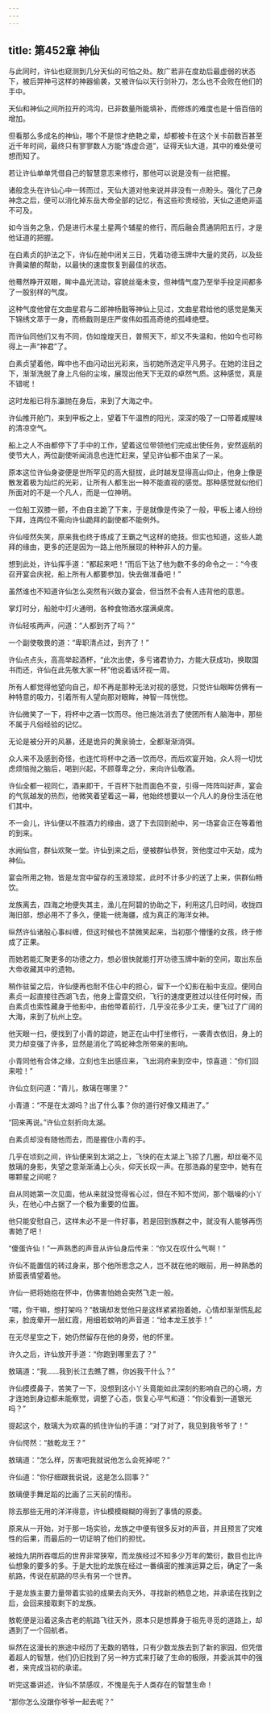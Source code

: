 ```yaml
---
---
---
```

title: 第452章 神仙
---





与此同时，许仙也窥测到几分天仙的可怕之处。敖广若非在度劫后最虚弱的状态下，被后羿神弓这样的神器偷袭，又被许仙以天行剑补刀，怎么也不会败在他们的手中。

天仙和神仙之间所拉开的鸿沟，已非数量所能填补，而修炼的难度也是十倍百倍的增加。

但看那么多成名的神仙，哪个不是惊才绝艳之辈，却都被卡在这个关卡前数百甚至近千年时间，最终只有寥寥数人方能“炼虚合道”，证得天仙大道，其中的难处便可想而知了。

若让许仙单单凭借自己的智慧意志来修行，那他可以说是没有一丝把握。

诸般念头在许仙心中一转而过，天仙大道对他来说并非没有一点盼头。强化了己身神念之后，便可以消化掉东岳大帝全部的记忆，有这些珍贵经验，天仙之道绝非遥不可及。

如今当务之急，仍是进行木星土星两个辅星的修行，而后融会贯通阴阳五行，才是他证道的把握。

在白素贞的护法之下，许仙在舱中闭关三日，凭着功德玉牌中大量的灵药，以及些许黄粱酿的帮助，以最快的速度恢复到最佳的状态。

他蓦然睁开双眼，眸中晶光流动，容貌丝毫未变，但神情气度乃至举手投足间都多了一股别样的气度。

这种气度他曾在文曲星君与二郎神杨戬等神仙上见过，文曲星君给他的感觉是集天下锦绣文萃于一身，而杨戬则是庄严俊伟如孤高奇绝的孤峰绝壁。

而许仙同他们又有不同，仿如煌煌天日，普照天下，却又不失温和，他如今也可称得上一声“神君”了。

白素贞望着他，眸中也不由闪动出光彩来，当初她所选定平凡男子。在她的注目之下，渐渐洗脱了身上凡俗的尘埃，展现出他天下无双的卓然气质。这种感觉，真是不错呢！

这时龙船已将东瀛抛在身后，来到了大海之中。

许仙推开舱门，来到甲板之上，望着下午温煦的阳光，深深的吸了一口带着咸腥味的清凉空气。

船上之人不由都停下了手中的工作，望着这位带领他们完成出使任务，安然返航的使节大人，两位副使听闻消息也连忙赶来，望见许仙都不由呆了一呆。

原本这位许仙身姿便是世所罕见的高大挺拔，此时越发显得高山仰止，他身上像是散发着极为灿烂的光彩，让所有人都生出一种不能直视的感觉。那种感觉就似他们所面对的不是一个凡人，而是一位神明。

一位船工双膝一颤，不由自主跪了下来，于是就像是传染了一般，甲板上诸人纷纷下拜，连两位不需向许仙跪拜的副使都不能例外。

许仙哑然失笑，原来我也终于练成了王霸之气这样的绝技。但实也知道，这些人跪拜的缘由，更多的还是因为一路上他所展现的种种非人的力量。

想到此处，许仙挥手道：“都起来吧！”而后下达了他为数不多的命令之一：“今夜召开宴会庆祝，船上所有人都要参加，快去做准备吧！”

虽然谁也不知道许仙怎么突然有兴致办宴会，但当然不会有人违背他的意思。

掌灯时分，船舱中灯火通明，各种食物酒水摆满桌席。

许仙轻咳两声，问道：“人都到齐了吗？”

一个副使敬畏的道：“卑职清点过，到齐了！”

许仙点点头，高高举起酒杯，“此次出使，多亏诸君协力，方能大获成功，换取国书而还，许仙在此先敬大家一杯”他说着话环视一周。

所有人都觉得他望向自己，却不再是那种无法对视的感觉，只觉许仙眼眸仿佛有一种特意的吸力，引着所有人望向那对眼眸，神智一阵恍惚。

许仙微笑了一下，将杯中之酒一饮而尽。他已施法消去了使团所有人脑海中，那些不属于凡俗经验的记忆。

无论是被分开的风暴，还是诡异的黄泉骑士，全都渐渐消弭。

众人来不及感到奇怪，也连忙将杯中之酒一饮而尽，而后欢宴开始，众人将一切忧虑烦恼抛之脑后，喝到兴起，不顾尊卑之分，来向许仙敬酒。

许仙全都一视同仁，酒来即干，千百杯下肚而面色不变，引得一阵阵叫好声，宴会的气氛越发的热烈，他微笑着望着这一幕，他始终想要以一个凡人的身份生活在他们其中。

不一会儿，许仙便以不胜酒力的缘由，退了下去回到舱中，另一场宴会正在等着他的到来。

水阙仙宫，群仙欢聚一堂。许仙到来之后，便被群仙恭贺，贺他度过中天劫，成为神仙。

宴会所用之物，皆是龙宫中留存的玉液琼浆，此时不计多少的送了上来，供群仙畅饮。

龙族离去，四海之地便失其主，渔儿在阿碧的协助之下，利用这几日时间，收拢四海旧部，想必用不了多久，便能一统海疆，成为真正的海洋女神。

纵然许仙诸般心事纠缠，但这时候也不禁微笑起来，当初那个懵懂的女孩，终于修成了正果。

而她若能汇聚更多的功德之力，想必很快就能打开功德玉牌中新的空间，取出东岳大帝收藏其中的遗物。

稍作驻留之后，许仙便再也耐不住心中的担心，留下一个幻影在船中支应。便同白素贞一起直接往西湖飞去，他身上雷霆交织，飞行的速度更胜过以往任何时候，而白素贞也索性藏身于他影中，由他带着前行，几乎没花多少工夫，便飞过了广阔的大海，来到了杭州上空。

他天眼一扫，便找到了小青的踪迹，她正在山中打坐修行，一袭青衣依旧，身上的灵力却变强了许多，显然是消化了鸣蛇神念所带来的影响。

小青同他有合体之缘，立刻也生出感应来，飞出洞府来到空中，惊喜道：“你们回来啦！”

许仙立刻问道：“青儿，敖璃在哪里？”

小青道：“不是在太湖吗？出了什么事？你的道行好像又精进了。”

“回来再说。”许仙立刻折向太湖。

白素贞却没有随他而去，而是握住小青的手。

几乎在顷刻之间，许仙便来到太湖之上，飞快的在太湖上飞掠了几圈，却丝毫不见敖璃的身影，失望之意渐渐涌上心头，仰天长叹一声。在那浩淼的星空中，她有在哪颗星之间呢？

自从同她第一次见面，他从来就没觉得省心过，但在不知不觉间，那个聒噪的小丫头，在他心中占据了一个极为重要的位置。

他只能安慰自己，这样未必不是一件好事，若是回到族群之中，就没有人能够再伤害她了吧！

“傻蛋许仙！”一声熟悉的声音从许仙身后传来：“你又在叹什么气啊！”

许仙不能置信的转过身来，那个他所思念之人，岂不就在他的眼前，用一种熟悉的娇蛮表情望着他。

许仙一把将她抱在怀中，仿佛害怕她会突然飞走一般。

“喂，你干嘛，想打架吗？”敖璃却发觉他只是这样紧紧抱着她，心情却渐渐慌乱起来，脸庞晕开一层红霞，用细若蚊呐的声音道：“给本龙王放手！”

在无尽星空之下，她仍然留存在他的身旁，他的怀里。

许久之后，许仙放开手道：“你跑到哪里去了？”

敖璃道：“我……我到长江去瞧了瞧，你凶我干什么？”

许仙摸摸鼻子，苦笑了一下，没想到这小丫头竟能如此深刻的影响自己的心境，方才连她到身边都未能察觉，调整了心态，恢复心平气和道：“你没看到一道银光吗？”

提起这个，敖璃大为欢喜的抓住许仙的手道：“对了对了，我见到我爷爷了！”

许仙愕然：“敖乾龙王？”

敖璃道：“怎么样，厉害吧我就说他怎么会死掉呢？”

许仙道：“你仔细跟我说说，这是怎么回事？”

敖璃便手舞足蹈的比画了三天前的情形。

除去那些无用的洋洋得意，许仙模模糊糊的得到了事情的原委。

原来从一开始，对于那一场实验，龙族之中便有很多反对的声音，并且预言了灾难性的后果，而最后的一切证明了他们的担忧。

被烛九阴所吞噬后的世界非常狭窄，而龙族经过不知多少万年的繁衍，数目也比许仙想象的要多的多。于是大批的龙族在经过一番缜密的推演运算之后，确定了一条航路，传说在航路的尽头有另一个世界。

于是龙族主要力量带着实验的成果去向天外，寻找新的栖息之地，并承诺在找到之后，会回来接取剩下的龙族。

敖乾便是沿着这条古老的航路飞往天外，原本只是想葬身于祖先寻觅的道路上，却遇到了一个回航者。

纵然在这漫长的旅途中经历了无数的牺牲，只有少数龙族去到了新的家园，但凭借着超人的智慧，他们仍旧找到了另一种方式来打破了生命的极限，并委派其中的强者，来完成当初的承诺。

听完这番讲述，许仙不禁感叹，不愧是先于人类存在的智慧生命！

“那你怎么没跟你爷爷一起去呢？”